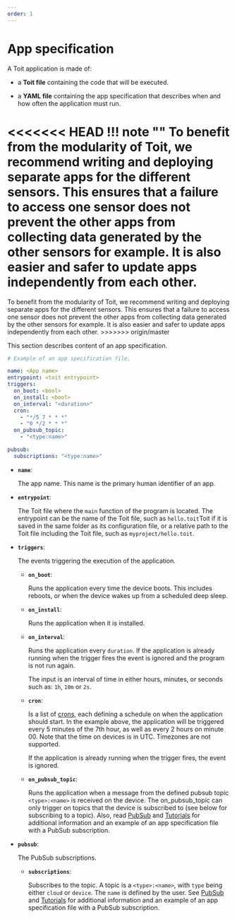 ```yaml
---
order: 1
---
```


# App specification

A Toit application is made of:

* a **Toit file** containing the code that will be executed.

* a **YAML file** containing the app specification that describes when and how often the application must run.

<<<<<<< HEAD
!!! note ""
    To benefit from the modularity of Toit, we recommend writing and deploying separate apps for the different sensors. This ensures that a failure to access one sensor does not prevent the other apps from collecting data generated by the other sensors for example. It is also easier and safer to update apps independently from each other.
=======
<Note>
To benefit from the modularity of Toit, we recommend writing and deploying separate apps for the different sensors. This ensures that a failure to access one sensor does not prevent the other apps from collecting data generated by the other sensors for example. It is also easier and safer to update apps independently from each other.
</Note>
>>>>>>> origin/master

This section describes content of an app specification.

```yaml
# Example of an app specification file.

name: <App name>
entrypoint: <toit entrypoint>
triggers:
  on_boot: <bool>
  on_install: <bool>
  on_interval: "<duration>"
  cron:
    - "*/5 7 * * *"
    - "0 */2 * * *"
  on_pubsub_topic:
    - "<type:name>"

pubsub:
  subscriptions: "<type:name>"
```

* **`name`**:

    The app name. This name is the primary human identifier of an app.

* **`entrypoint`**:

    The Toit file where the `main` function of the program is located. The entrypoint can be the name of the Toit file, such as `hello.toit`Toit if it is saved in the same folder as its configuration file, or a relative path to the Toit file including the Toit file, such as `myproject/hello.toit`.

* **`triggers`**:

    The events triggering the execution of the application.

    * **`on_boot`**:

         Runs the application every time the device boots. This includes reboots, or when the device wakes up from a scheduled deep sleep.

    * **`on_install`**:

         Runs the application when it is installed.

    * **`on_interval`**:

         Runs the application every `duration`. If the application is already running when the trigger fires the event is ignored and the program is not run again.

         The input is an interval of time in either hours, minutes, or seconds such as: `1h`, `10m` or `2s`.

    * **`cron`**:

         Is a list of [crons](https://en.wikipedia.org/wiki/Cron), each defining a schedule on when the application should start.
         In the example above, the application will be triggered every 5 minutes of the 7th hour, as well as every 2 hours on minute 00. Note that the time on devices is in UTC. Timezones are not supported.

         If the application is already running when the trigger fires, the event is ignored.

    * **`on_pubsub_topic`**:

         Runs the application when a message from the defined pubsub topic `<type>:<name>` is received on the device. The on_pubsub_topic can only trigger on topics that the device is subscribed to (see below for subscribing to a topic). Also, read [PubSub](../../apis/pubsub) and [Tutorials](../../tutorials/pubsub/pubsubext) for additional information and an example of an app specification file with a PubSub subscription.

* **`pubsub`**:

    The PubSub subscriptions.

    * **`subscriptions`**:

         Subscribes to the topic. A topic is a `<type>:<name>`, with `type` being either `cloud` or `device`. The `name` is defined by the user. 
         See [PubSub](../../apis/pubsub) and [Tutorials](../../tutorials/pubsub/pubsubext) for additional information and an example of an app specification file with a PubSub subscription.

